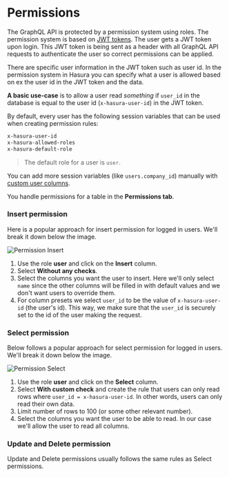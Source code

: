 # Permissions

The GraphQL API is protected by a permission system using roles. The permission system is based on [JWT tokens](https://jwt.io/introduction/). The user gets a JWT token upon login. This JWT token is being sent as a header with all GraphQL API requests to authenticate the user so correct permissions can be applied.

There are specific user information in the JWT token such as user id. In the permission system in Hasura you can specify what a user is allowed based on ex the user id in the JWT token and the data.

**A basic use-case** is to allow a user read _something_ if `user_id` in the database is equal to the user id (`x-hasura-user-id`) in the JWT token.

By default, every user has the following session variables that can be used when creating permission rules:

```bash
x-hasura-user-id
x-hasura-allowed-roles
x-hasura-default-role
```

> The default role for a user is `user`.

You can add more session variables (like `users.company_id`) manually with [custom user columns](/auth/custom-user-columns).

You handle permissions for a table in the **Permissions tab**.

### Insert permission

Here is a popular approach for insert permission for logged in users. We'll break it down below the image.

![Permission Insert](/images/hasura/permission-insert.png)

1. Use the role **user** and click on the **Insert** column.
2. Select **Without any checks**.
3. Select the columns you want the user to insert. Here we'll only select `name` since the other columns will be filled in with default values and we don't want users to override them.
4. For column presets we select `user_id` to be the value of `x-hasura-user-id` (the user's id). This way, we make sure that the `user_id` is securely set to the id of the user making the request.

### Select permission

Below follows a popular approach for select permission for logged in users. We'll break it down below the image.

![Permission Select](/images/hasura/permission-select.png)

1. Use the role **user** and click on the **Select** column.
2. Select **With custom check** and create the rule that users can only read rows where `user_id = x-hasura-user-id`. In other words, users can only read their own data.
3. Limit number of rows to 100 (or some other relevant number).
4. Select the columns you want the user to be able to read. In our case we'll allow the user to read all columns.

### Update and Delete permission

Update and Delete permissions usually follows the same rules as Select permissions.
